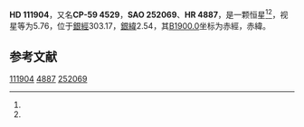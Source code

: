 {{Starbox begin
| name = HD 111904
}}
{{Starbox observe
| epoch = [[J2000.0|J2000.0]]
| constell = {{星座名待查}}<ref name=SIMBAD>{{cite web
 | url=http://simbad.u-strasbg.fr/simbad/sim-id?Ident=HR+4887
 | title=Pulsating variable Star
 | publisher=Centre de Données astronomiques de Strasbourg
 | work=SIMBAD
 | accessdate=2012-07-13
 | archive-date=2016-10-03
 | archive-url=https://web.archive.org/web/20161003125542/http://simbad.u-strasbg.fr/simbad/sim-id?Ident=HR+4887
 | dead-url=no
 }}</ref><ref name=DATA>{{cite web
 | url=http://vizier.u-strasbg.fr/viz-bin/VizieR-5?-out.add=.&-source=5050&-corr=PK=HR&-out.max=9999&HR=4887
 | title=VizieR Detailed Page
 | accessdate=2012-07-13
 | archive-date=2019-02-16
 | archive-url=https://web.archive.org/web/20190216080908/http://vizier.u-strasbg.fr/viz-bin/VizieR-5?-out.add=.&-source=5050&-corr=PK=HR&-out.max=9999&HR=4887
 | dead-url=no
 }}</ref>
| 星官 = 
| ra = {{RA|12|53|21.8}}<ref name=SIMBAD /><ref name=DATA />
| dec = {{DEC|-60|19|43}}<ref name=SIMBAD /><ref name=DATA />
| appmag_v = 5.76<ref name=SIMBAD /><ref name=DATA />
}}
{{Starbox character
| class = B9Ia<ref name=SIMBAD /><ref name=DATA />
| b-v = 0.33<ref name=SIMBAD /><ref name=DATA />
| u-b = -0.42<ref name=SIMBAD /><ref name=DATA />
| r-i = <ref name=SIMBAD /><ref name=DATA />
| variable = 
}}
{{Starbox astrometry
| radial_v = -0.42
| prop_mo_ra = -19
| parallax = 
| p_error = 
}}
{{Starbox catalog
| names =CP-59 4529，[[SAO星表|SAO]] 252069，[[HD星表|HD]] 111904，[[HR星表|HR]] 4887}}
{{Starbox reference |Simbad=HR+4887}}
{{Starbox end}}

'''HD 111904'''，又名'''CP-59 4529'''，'''SAO 252069'''、'''HR 4887'''，是一颗恒星<ref name=SIMBAD /><ref name=DATA />，视星等为5.76，位于[[銀道座標系|銀經]]303.17，[[銀道座標系|銀緯]]2.54，其[[B1900.0|B1900.0]]坐标为赤經{{RA|12|47|24}}，赤緯{{DEC|-59|2.54|6}}。

== 参考文献 ==
{{reflist}}

{{star-stub}}

[[Category:HD和HDE天體|111904]]
[[Category:HR天體|4887]]
[[Category:SAO天體|252069]]